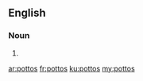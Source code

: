 ==English==

===Noun===
{{head|en|plural}}

# {{plural of|potto|lang=en|nocat=1}}

[[ar:pottos]]
[[fr:pottos]]
[[ku:pottos]]
[[my:pottos]]